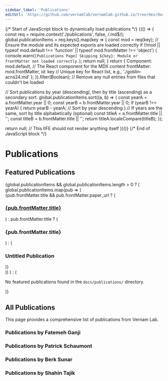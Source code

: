 ```yaml
---
sidebar_label: 'Publications'
editUrl: 'https://github.com/vernamlab/vernamlab.github.io/tree/dev/docs/publications'
---
```


{/* Start of JavaScript block to dynamically load publications */}
{(() => {
  const req = require.context('./publications', false, /\.md$/);
  global.publicationItems = req.keys().map(key => {
    const mod = req(key);
    // Ensure the module and its expected exports are loaded correctly
    if (!mod || typeof mod.default !== 'function' || typeof mod.frontMatter !== 'object') {
      console.warn(`[Publications Page] Skipping ${key}: Module or frontMatter not loaded correctly.`);
      return null;
    }
    return {
      Component: mod.default, // The React component for the MDX content
      frontMatter: mod.frontMatter,
      id: key // Unique key for React list, e.g., './goblin-acns24.md'
    };
  }).filter(Boolean); // Remove any null entries from files that couldn't be loaded

  // Sort publications by year (descending), then by title (ascending) as a secondary sort.
  global.publicationItems.sort((a, b) => {
    const yearA = a.frontMatter.year || 0;
    const yearB = b.frontMatter.year || 0;
    if (yearB !== yearA) {
      return yearB - yearA; // Sort by year descending
    }
    // If years are the same, sort by title alphabetically (optional)
    const titleA = a.frontMatter.title || '';
    const titleB = b.frontMatter.title || '';
    return titleA.localeCompare(titleB);
  });

  return null; // This IIFE should not render anything itself
})()}
{/* End of JavaScript block */}

# Publications

## Featured Publications

<div className="publications-container">
  {global.publicationItems && global.publicationItems.length > 0 ? (
    global.publicationItems.map(pub => (
      <div className="publication-entry" key={pub.id}>
        {pub.frontMatter.title && pub.frontMatter.paper_url ? (
          <h3><a href={pub.frontMatter.paper_url} target="_blank" rel="noopener noreferrer">{pub.frontMatter.title}</a></h3>
        ) : pub.frontMatter.title ? (
          <h3>{pub.frontMatter.title}</h3>
        ) : (
          <h3>Untitled Publication</h3>
        )}
        <pub.Component />
      </div>
    ))
  ) : (
    <p>No featured publications found in the <code>docs/publications/</code> directory.</p>
  )}
</div> 


## All Publications

This page provides a comprehensive list of publications from Vernam Lab.

### Publications by Fatemeh Ganji

<BibBaseEmbed bibUrl="https://dblp.org/pid/137/6331.bib" />

### Publications by Patrick Schaumont

<BibBaseEmbed bibUrl="https://dblp.org/pid/39/1269.bib" />

### Publications by Berk Sunar

<BibBaseEmbed bibUrl="https://dblp.org/pid/91/465.bib" />

### Publications by Shahin Tajik

<BibBaseEmbed bibUrl="https://dblp.org/pid/139/7378.bib" /> 